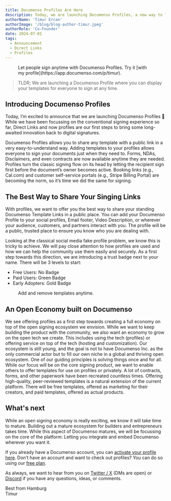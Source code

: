 ```yaml
---
title: Documenso Profiles Are Here
description: Today, we are launching Documenso Profiles, a new way to let your peers sign your documents.
authorName: 'Timur Ercan'
authorImage: '/blog/blog-author-timur.jpeg'
authorRole: 'Co-Founder'
date: 2024-07-01
tags:
  - Announcement
  - Direct Links
  - Profiles
---
```


<figure>
  <MdxNextImage
    src="/blog/profile1.png"
    width="1260"
    height="1260"
    alt="Documenso Profile of Timur"
  />

  <figcaption className="text-center">Let people sign anytime with Documenso Profiles. Try it [with my profile](https://app.documenso.com/p/timur).</figcaption>
</figure>

> TLDR; We are launching a Documenso Profile where you can display your templates for everyone to sign at any time.

## Introducing Documenso Profiles

Today, I’m excited to announce that we are launching Documenso Profiles 🎉 While we have been focussing on the conventional signing experience so far, Direct Links and now profiles are our first steps to bring some long-awaited innovation back to digital signatures.

Documenso Profiles allows you to share any template with a public link in a very easy-to-understand way. Adding templates to your profiles allows everyone to sign your documents just when they need to. Forms, NDAs, Disclaimers, and even contracts are now available anytime they are needed. Profiles turn the classic signing flow on its head by letting the recipient sign first before the document’s owner becomes active. Booking links (e.g., Cal.com) and customer self-service portals (e.g., Stripe Billing Portal) are becoming the norm, so it’s time we did the same for signing.

## The Best Way to Share Your Singing Links

With profiles, we want to offer you the best way to share your standing Documenso Template Links in a public place. You can add your Documenso Profile to your social profiles, Email footer, Video Description, or wherever your audience, customers, and partners interact with you. The profile will be a public, trusted place to ensure you know who you are dealing with.

Looking at the classical social media fake profile problem, we know this is tricky to achieve. We will pay close attention to how profiles are used and how we can help the community use them easily and securely. As a first step towards this direction, we are introducing a trust badge next to your name. There will be 3 levels to start:

- Free Users: No Badge
- Paid Users: Green Badge
- Early Adopters: Gold Badge

<figure>
  <MdxNextImage
    src="/blog/profile2.png"
    width="1260"
    height="1260"
    alt="Documenso Profile Edit Screen"
  />

  <figcaption className="text-center">Add and remove templates anytime.</figcaption>
</figure>

## An Open Economy built on Documenso

We see offering profiles as a first step towards creating a full economy on top of the open signing ecosystem we envision. While we want to keep building the product with the community, we also want an economy to grow on the open tech we create. This includes using the tech (profiles) or offering service on top of the tech (hosting and customization). Our ecosystem is still young, and the goal is not to have Documenso Inc. as the only commercial actor but to fill our own niche in a global and thriving open ecosystem. One of our guiding principles is solving things once and for all. While our focus will be on the core signing product, we want to enable others to offer templates for use on profiles or privately. A lot of contracts, forms, and other paperwork have been recreated countless times. Offering high-quality, peer-reviewed templates is a natural extension of the current platform. There will be free templates, offered as marketing for their creators, and paid templates, offered as actual products.

## What's next

While an open signing economy is really exciting, we know it will take time to mature. Building out a mature ecosystem for builders and entrepreneurs takes time. While this aspect of Documenso matures, we will be focussing on the core of the platform: Letting you integrate and embed Documenso wherever you want it.

If you already have a Documenso account, you can [activate your profile here](https://app.documenso.com/settings/public-profile).
Don’t have an account and want to check out profiles? You can do so using our [free plan](https://documen.so/free).

As always, we want to hear from you on [Twitter / X](https://twitter.com/eltimuro) (DMs are open) or [Discord](https://documen.so/discord) if you have any questions, ideas, or comments.

Best from Hamburg\
Timur
